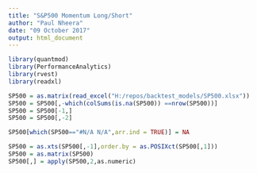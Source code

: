 ```yaml
---
title: "S&P500 Momentum Long/Short"
author: "Paul Nheera"
date: "09 October 2017"
output: html_document
---
```


```r
library(quantmod)
library(PerformanceAnalytics)
library(rvest)
library(readxl)
```


```r
SP500 = as.matrix(read_excel("H:/repos/backtest_models/SP500.xlsx"))
SP500 = SP500[,-which(colSums(is.na(SP500)) ==nrow(SP500))]
SP500 = SP500[-1,]
SP500 = SP500[,-2]

SP500[which(SP500=="#N/A N/A",arr.ind = TRUE)] = NA

SP500 = as.xts(SP500[,-1],order.by = as.POSIXct(SP500[,1]))
SP500 = as.matrix(SP500)
SP500[,] = apply(SP500,2,as.numeric)

```
